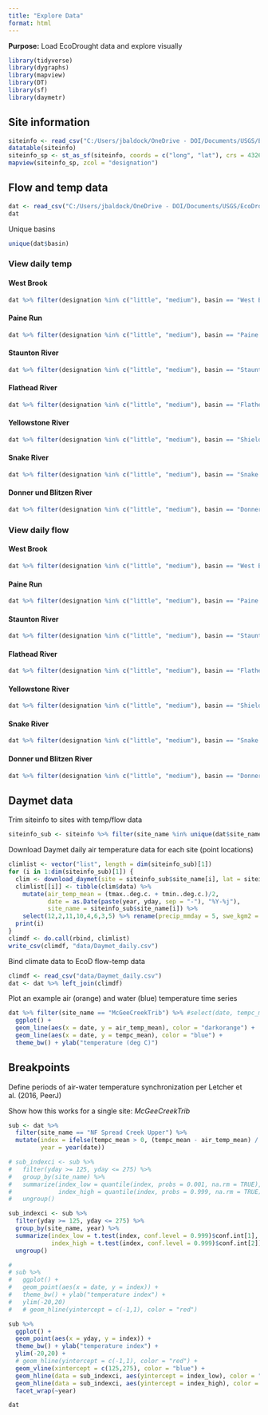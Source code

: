 ```yaml
---
title: "Explore Data"
format: html
---
```


**Purpose:** Load EcoDrought data and explore visually

```r
library(tidyverse)
library(dygraphs)
library(mapview)
library(DT)
library(sf)
library(daymetr)
```

## Site information

```r
siteinfo <- read_csv("C:/Users/jbaldock/OneDrive - DOI/Documents/USGS/EcoDrought/EcoDrought Working/Data/EcoDrought_SiteInformation.csv")
datatable(siteinfo)
siteinfo_sp <- st_as_sf(siteinfo, coords = c("long", "lat"), crs = 4326)
mapview(siteinfo_sp, zcol = "designation")
```


## Flow and temp data

```r
dat <- read_csv("C:/Users/jbaldock/OneDrive - DOI/Documents/USGS/EcoDrought/EcoDrought Working/Data/EcoDrought_FlowTempData_DailyWeekly.csv")
dat
```

Unique basins
```r
unique(dat$basin)
```


### View daily temp

::: panel-tabset

#### West Brook
```r
dat %>% filter(designation %in% c("little", "medium"), basin == "West Brook") %>% select(date, site_name, tempc_mean) %>% spread(key = site_name, value = tempc_mean) %>% dygraph() %>% dyRangeSelector() %>% dyAxis("y", label = "Daily mean temperature (deg. C)")
```

#### Paine Run
```r
dat %>% filter(designation %in% c("little", "medium"), basin == "Paine Run", date >= as_date("2018-01-01")) %>% select(date, site_name, tempc_mean) %>% spread(key = site_name, value = tempc_mean) %>% dygraph() %>% dyRangeSelector() %>% dyAxis("y", label = "Daily mean temperature (deg. C)")
```

#### Staunton River
```r
dat %>% filter(designation %in% c("little", "medium"), basin == "Staunton River", date >= as_date("2018-01-01")) %>% select(date, site_name, tempc_mean) %>% spread(key = site_name, value = tempc_mean) %>% dygraph() %>% dyRangeSelector() %>% dyAxis("y", label = "Daily mean temperature (deg. C)")
```

#### Flathead River
```r
dat %>% filter(designation %in% c("little", "medium"), basin == "Flathead") %>% select(date, site_name, tempc_mean) %>% spread(key = site_name, value = tempc_mean) %>% dygraph() %>% dyRangeSelector() %>% dyAxis("y", label = "Daily mean temperature (deg. C)")
```

#### Yellowstone River
```r
dat %>% filter(designation %in% c("little", "medium"), basin == "Shields River") %>% select(date, site_name, tempc_mean) %>% spread(key = site_name, value = tempc_mean) %>% dygraph() %>% dyRangeSelector() %>% dyAxis("y", label = "Daily mean temperature (deg. C)")
```

#### Snake River
```r
dat %>% filter(designation %in% c("little", "medium"), basin == "Snake River") %>% select(date, site_name, tempc_mean) %>% spread(key = site_name, value = tempc_mean) %>% dygraph() %>% dyRangeSelector() %>% dyAxis("y", label = "Daily mean temperature (deg. C)")
```

#### Donner und Blitzen River
```r
dat %>% filter(designation %in% c("little", "medium"), basin == "Donner Blitzen") %>% select(date, site_name, tempc_mean) %>% spread(key = site_name, value = tempc_mean) %>% dygraph() %>% dyRangeSelector() %>% dyAxis("y", label = "Daily mean temperature (deg. C)")
```

:::


### View daily flow

::: panel-tabset

#### West Brook
```r
dat %>% filter(designation %in% c("little", "medium"), basin == "West Brook") %>% mutate(logYield = log(Yield_filled_mm)) %>% select(date, site_name, logYield) %>% spread(key = site_name, value = logYield) %>% dygraph() %>% dyRangeSelector() %>% dyAxis("y", label = "ln(Specific discharge, mm)")
```

#### Paine Run
```r
dat %>% filter(designation %in% c("little", "medium"), basin == "Paine Run", date >= as_date("2018-01-01")) %>% mutate(logYield = log(Yield_filled_mm)) %>% select(date, site_name, logYield) %>% spread(key = site_name, value = logYield) %>% dygraph() %>% dyRangeSelector() %>% dyAxis("y", label = "ln(Specific discharge, mm)")
```

#### Staunton River
```r
dat %>% filter(designation %in% c("little", "medium"), basin == "Staunton River", date >= as_date("2018-01-01")) %>% mutate(logYield = log(Yield_filled_mm)) %>% select(date, site_name, logYield) %>% spread(key = site_name, value = logYield) %>% dygraph() %>% dyRangeSelector() %>% dyAxis("y", label = "ln(Specific discharge, mm)")
```

#### Flathead River
```r
dat %>% filter(designation %in% c("little", "medium"), basin == "Flathead") %>% mutate(logYield = log(Yield_filled_mm)) %>% select(date, site_name, logYield) %>% spread(key = site_name, value = logYield) %>% dygraph() %>% dyRangeSelector() %>% dyAxis("y", label = "ln(Specific discharge, mm)")
```

#### Yellowstone River
```r
dat %>% filter(designation %in% c("little", "medium"), basin == "Shields River") %>% mutate(logYield = log(Yield_filled_mm)) %>% select(date, site_name, logYield) %>% spread(key = site_name, value = logYield) %>% dygraph() %>% dyRangeSelector() %>% dyAxis("y", label = "ln(Specific discharge, mm)")
```

#### Snake River
```r
dat %>% filter(designation %in% c("little", "medium"), basin == "Snake River") %>% mutate(logYield = log(Yield_filled_mm)) %>% select(date, site_name, logYield) %>% spread(key = site_name, value = logYield) %>% dygraph() %>% dyRangeSelector() %>% dyAxis("y", label = "ln(Specific discharge, mm)")
```

#### Donner und Blitzen River
```r
dat %>% filter(designation %in% c("little", "medium"), basin == "Donner Blitzen") %>% mutate(logYield = log(Yield_filled_mm)) %>% select(date, site_name, logYield) %>% spread(key = site_name, value = logYield) %>% dygraph() %>% dyRangeSelector() %>% dyAxis("y", label = "ln(Specific discharge, mm)")
```

:::



## Daymet data

Trim siteinfo to sites with temp/flow data
```r
siteinfo_sub <- siteinfo %>% filter(site_name %in% unique(dat$site_name))
```

Download Daymet daily air temperature data for each site (point locations)
```r
climlist <- vector("list", length = dim(siteinfo_sub)[1])
for (i in 1:dim(siteinfo_sub)[1]) {
  clim <- download_daymet(site = siteinfo_sub$site_name[i], lat = siteinfo_sub$lat[i], lon = siteinfo_sub$long[i], start = 2010, end = 2024, internal = T)
  climlist[[i]] <- tibble(clim$data) %>% 
    mutate(air_temp_mean = (tmax..deg.c. + tmin..deg.c.)/2, 
           date = as.Date(paste(year, yday, sep = "-"), "%Y-%j"),
           site_name = siteinfo_sub$site_name[i]) %>%
    select(12,2,11,10,4,6,3,5) %>% rename(precip_mmday = 5, swe_kgm2 = 6, daylength_sec = 7, shortrad_wm2 = 8)
  print(i)
}
climdf <- do.call(rbind, climlist)
write_csv(climdf, "data/Daymet_daily.csv")
```

Bind climate data to EcoD flow-temp data
```r
climdf <- read_csv("data/Daymet_daily.csv")
dat <- dat %>% left_join(climdf)
```


Plot an example air (orange) and water (blue) temperature time series
```r
dat %>% filter(site_name == "McGeeCreekTrib") %>% #select(date, tempc_mean, air_temp_mean) %>% 
  ggplot() + 
  geom_line(aes(x = date, y = air_temp_mean), color = "darkorange") + 
  geom_line(aes(x = date, y = tempc_mean), color = "blue") +
  theme_bw() + ylab("temperature (deg C)")
```


## Breakpoints

Define periods of air-water temperature synchronization per Letcher et al. (2016, PeerJ)

Show how this works for a single site: *McGeeCreekTrib*
```r
sub <- dat %>% 
  filter(site_name == "NF Spread Creek Upper") %>%
  mutate(index = ifelse(tempc_mean > 0, (tempc_mean - air_temp_mean) / tempc_mean, NA),
         year = year(date))

# sub_indexci <- sub %>% 
#   filter(yday >= 125, yday <= 275) %>% 
#   group_by(site_name) %>% 
#   summarize(index_low = quantile(index, probs = 0.001, na.rm = TRUE),
#             index_high = quantile(index, probs = 0.999, na.rm = TRUE)) %>%
#   ungroup()

sub_indexci <- sub %>% 
  filter(yday >= 125, yday <= 275) %>% 
  group_by(site_name, year) %>% 
  summarize(index_low = t.test(index, conf.level = 0.999)$conf.int[1],
            index_high = t.test(index, conf.level = 0.999)$conf.int[2]) %>%
  ungroup()

# 
# sub %>% 
#   ggplot() + 
#   geom_point(aes(x = date, y = index)) + 
#   theme_bw() + ylab("temperature index") + 
#   ylim(-20,20)
#   # geom_hline(yintercept = c(-1,1), color = "red")

sub %>% 
  ggplot() + 
  geom_point(aes(x = yday, y = index)) + 
  theme_bw() + ylab("temperature index") + 
  ylim(-20,20) +
  # geom_hline(yintercept = c(-1,1), color = "red") +
  geom_vline(xintercept = c(125,275), color = "blue") +
  geom_hline(data = sub_indexci, aes(yintercept = index_low), color = "red") +
  geom_hline(data = sub_indexci, aes(yintercept = index_high), color = "red") +
  facet_wrap(~year)
```


```r
dat 
```








